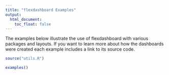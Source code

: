 ```yaml
---
title: "flexdashboard Examples"
output:
  html_document:
    toc_float: false
---
```


The examples below illustrate the use of flexdashboard with various packages and layouts. If you want to learn more about how the dashboards were created each example includes a link to its source code. 

```r
source("utils.R")
```

```r
examples()
```

